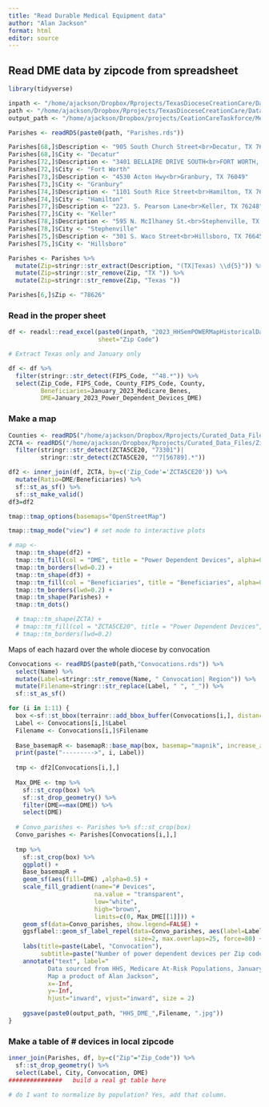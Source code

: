 ```yaml
---
title: "Read Durable Medical Equipment data"
author: "Alan Jackson"
format: html
editor: source
---
```


## Read DME data by zipcode from spreadsheet

```r

library(tidyverse)

inpath <- "/home/ajackson/Dropbox/Rprojects/TexasDioceseCreationCare/Data/Medicare/"
path <- "/home/ajackson/Dropbox/Rprojects/TexasDioceseCreationCare/Data/"
output_path <- "/home/ajackson/Dropbox/projects/CeationCareTaskforce/Medicare/"

Parishes <- readRDS(paste0(path, "Parishes.rds"))  

Parishes[68,]$Description <- "905 South Church Street<br>Decatur, TX 76234" 
Parishes[68,]$City <- "Decatur" 
Parishes[72,]$Description <- "3401 BELLAIRE DRIVE SOUTH<br>FORT WORTH, TX 76109" 
Parishes[72,]$City <- "Fort Worth" 
Parishes[73,]$Description <- "4530 Acton Hwy<br>Granbury, TX 76049" 
Parishes[73,]$City <- "Granbury" 
Parishes[74,]$Description <- "1101 South Rice Street<br>Hamilton, TX 76531" 
Parishes[74,]$City <- "Hamilton" 
Parishes[77,]$Description <- "223. S. Pearson Lane<br>Keller, TX 76248" 
Parishes[77,]$City <- "Keller" 
Parishes[78,]$Description <- "595 N. McIlhaney St.<br>Stephenville, TX 76401" 
Parishes[78,]$City <- "Stephenville" 
Parishes[75,]$Description <- "301 S. Waco Street<br>Hillsboro, TX 76645" 
Parishes[75,]$City <- "Hillsboro" 

Parishes <- Parishes %>% 
  mutate(Zip=stringr::str_extract(Description, "(TX|Texas) \\d{5}")) %>%
  mutate(Zip=stringr::str_remove(Zip, "TX ")) %>% 
  mutate(Zip=stringr::str_remove(Zip, "Texas "))

Parishes[6,]$Zip <- "78626"

```

### Read in the proper sheet

```r

df <- readxl::read_excel(paste0(inpath, "2023_HHSemPOWERMapHistoricalDataset.xlsx"),
                         sheet="Zip Code")

# Extract Texas only and January only

df <- df %>% 
  filter(stringr::str_detect(FIPS_Code, "^48.*")) %>% 
  select(Zip_Code, FIPS_Code, County_FIPS_Code, County, 
         Beneficiaries=January_2023_Medicare_Benes,
         DME=January_2023_Power_Dependent_Devices_DME)


```

### Make a map

```r

Counties <- readRDS("/home/ajackson/Dropbox/Rprojects/Curated_Data_Files/Texas_Counties/County_Outlines.rds")
ZCTA <- readRDS("/home/ajackson/Dropbox/Rprojects/Curated_Data_Files/Zipcodes/ZCTA_polygons_2020.rds") %>% 
  filter(stringr::str_detect(ZCTA5CE20, "73301")|
         stringr::str_detect(ZCTA5CE20, "^7[56789].*"))

df2 <- inner_join(df, ZCTA, by=c('Zip_Code'='ZCTA5CE20')) %>% 
  mutate(Ratio=DME/Beneficiaries) %>% 
  sf::st_as_sf() %>% 
  sf::st_make_valid()
df3=df2

tmap::tmap_options(basemaps="OpenStreetMap")

tmap::tmap_mode("view") # set mode to interactive plots

# map <- 
  tmap::tm_shape(df2) + 
  tmap::tm_fill(col = "DME", title = "Power Dependent Devices", alpha=0.5, style="pretty")+
  tmap::tm_borders(lwd=0.2) +
  tmap::tm_shape(df3) +
  tmap::tm_fill(col = "Beneficiaries", title = "Beneficiaries", alpha=0.5, style="pretty")+
  tmap::tm_borders(lwd=0.2) +
  tmap::tm_shape(Parishes) + 
  tmap::tm_dots()

  # tmap::tm_shape(ZCTA) + 
  # tmap::tm_fill(col = "ZCTA5CE20", title = "Power Dependent Devices", alpha=0.5, style="pretty")+
  # tmap::tm_borders(lwd=0.2) 
```

Maps of each hazard over the whole diocese by convocation

```r

Convocations <- readRDS(paste0(path,"Convocations.rds")) %>% 
  select(Name) %>% 
  mutate(Label=stringr::str_remove(Name, " Convocation| Region")) %>% 
  mutate(Filename=stringr::str_replace(Label, " ", "_")) %>% 
  sf::st_as_sf()

for (i in 1:11) {
  box <-sf::st_bbox(terrainr::add_bbox_buffer(Convocations[i,], distance=5000)) # 5 kilometers
  Label <- Convocations[i,]$Label
  Filename <- Convocations[i,]$Filename
  
  Base_basemapR <- basemapR::base_map(box, basemap="mapnik", increase_zoom=2)
  print(paste("--------->", i, Label))
  
  tmp <- df2[Convocations[i,],]
  
  Max_DME <- tmp %>% 
    sf::st_crop(box) %>% 
    sf::st_drop_geometry() %>% 
    filter(DME==max(DME)) %>% 
    select(DME)
  
  # Convo_parishes <- Parishes %>% sf::st_crop(box)
  Convo_parishes <- Parishes[Convocations[i,],]
  
  tmp %>% 
    sf::st_crop(box) %>% 
    ggplot() +
    Base_basemapR +
    geom_sf(aes(fill=DME) ,alpha=0.5) +
    scale_fill_gradient(name="# Devices", 
                        na.value = "transparent", 
                        low="white", 
                        high="brown",
                        limits=c(0, Max_DME[[1]])) +
    geom_sf(data=Convo_parishes, show.legend=FALSE) +
    ggsflabel::geom_sf_label_repel(data=Convo_parishes, aes(label=Label), 
                                   size=2, max.overlaps=25, force=80) +
    labs(title=paste(Label, "Convocation"),
         subtitle=paste("Number of power dependent devices per Zip code")) +
    annotate("text", label="
           Data sourced from HHS, Medicare At-Risk Populations, January 2023 
           Map a product of Alan Jackson", 
           x=-Inf, 
           y=-Inf,
           hjust="inward", vjust="inward", size = 2)
  
    ggsave(paste0(output_path, "HHS_DME_",Filename, ".jpg"))
}

```

###   Make a table of # devices in local zipcode

```r

inner_join(Parishes, df, by=c("Zip"="Zip_Code")) %>%
  sf::st_drop_geometry() %>% 
  select(Label, City, Convocation, DME)
###############   build a real gt table here

# do I want to normalize by population? Yes, add that column.


```




